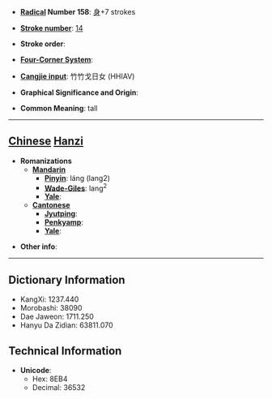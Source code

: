 * '''[[Wiktionary:Chinese radical index| Radical]] Number 158''': [[Wiktionary:Chinese radical index 身|身]]+7 strokes

* '''[[Wiktionary:Chinese total strokes index|Stroke number]]''': [[Wiktionary:Chinese total strokes index 14|14]]

* '''Stroke order''': 

* '''[[Wiktionary:Chinese four corner index|Four-Corner System]]''': 

* '''[[Wiktionary:Chinese Cangjie index|Cangjie input]]''': 竹竹戈日女 (HHIAV)

* '''Graphical Significance and Origin''': 

* '''Common Meaning''': tall

----

== [[Chinese]] [[Hanzi]] ==

* '''Romanizations'''
** '''[[Mandarin]]'''
*** '''[[Pinyin]]''': láng (lang2)
*** '''[[Wade-Giles]]''': lang<sup>2</sup>
*** '''[[Yale]]''': 
** '''[[Cantonese]]'''
*** '''[[Jyutping]]''':
*** '''[[Penkyamp]]''': 
*** '''[[Yale]]''': 

* '''Other info''': 

----

== Dictionary Information ==

* KangXi: 1237.440
* Morobashi: 38090
* Dae Jaweon: 1711.250
* Hanyu Da Zidian: 63811.070

== Technical Information ==

* '''Unicode''':
** Hex: 8EB4
** Decimal: 36532